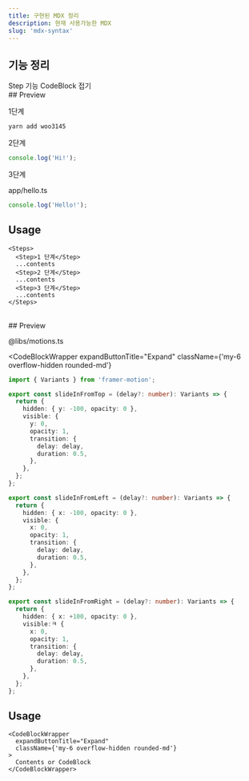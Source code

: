```yaml
---
title: 구현된 MDX 정리
description: 현재 사용가능한 MDX
slug: 'mdx-syntax'
---
```


## 기능 정리

<Tabs defaultValue="step">

<TabsList>
  <TabsTrigger value="step">Step 기능</TabsTrigger>
  <TabsTrigger value="codeblock-wrapper">CodeBlock 접기</TabsTrigger>
</TabsList>

<TabsContent value="step" >
<br/>
## Preview

<Steps>

<Step>1단계</Step>

```bash
yarn add woo3145
```

<Step>2단계</Step>

```ts title="hi.ts" {5-18}
console.log('Hi!');
```

<Step>3단계</Step>

app/hello.ts

```ts title="hi.ts" {5 - 18}
console.log('Hello!');
```

</Steps>

## Usage

```tsx
<Steps>
  <Step>1 단계</Step>
  ...contents
  <Step>2 단계</Step>
  ...contents
  <Step>3 단계</Step>
  ...contents
</Steps>
```

</TabsContent>

<TabsContent value="codeblock-wrapper">

<br />
## Preview

@libs/motions.ts

<CodeBlockWrapper
  expandButtonTitle="Expand"
  className={'my-6 overflow-hidden rounded-md'}
>

```ts title="motion.ts"
import { Variants } from 'framer-motion';

export const slideInFromTop = (delay?: number): Variants => {
  return {
    hidden: { y: -100, opacity: 0 },
    visible: {
      y: 0,
      opacity: 1,
      transition: {
        delay: delay,
        duration: 0.5,
      },
    },
  };
};

export const slideInFromLeft = (delay?: number): Variants => {
  return {
    hidden: { x: -100, opacity: 0 },
    visible: {
      x: 0,
      opacity: 1,
      transition: {
        delay: delay,
        duration: 0.5,
      },
    },
  };
};

export const slideInFromRight = (delay?: number): Variants => {
  return {
    hidden: { x: +100, opacity: 0 },
    visible:ㅋ {
      x: 0,
      opacity: 1,
      transition: {
        delay: delay,
        duration: 0.5,
      },
    },
  };
};
```

</CodeBlockWrapper>

## Usage

```tsx
<CodeBlockWrapper
  expandButtonTitle="Expand"
  className={'my-6 overflow-hidden rounded-md'}
>
  Contents or CodeBlock
</CodeBlockWrapper>
```

</TabsContent>

</Tabs>

